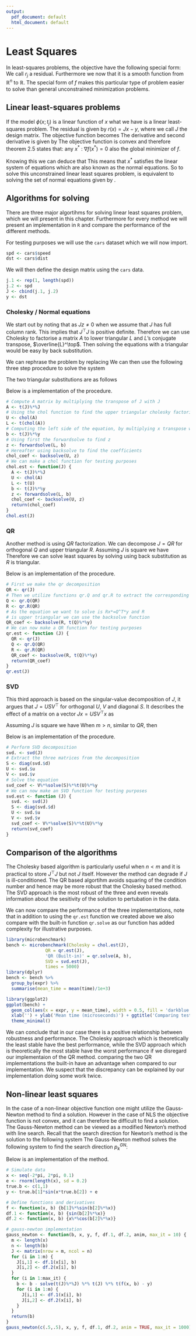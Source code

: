```yaml
---
output:
  pdf_document: default
  html_document: default
---
```

# Least Squares
In least-squares problems, the objective have the following special form:
\begin{align}
  f(x) = \frac{1}{2}\sum_{j = 1}^m r^2_j(x).
\end{align}
We call $r_j$ a residual.
Furthermore we now that it is a smooth function from $\mathbb{R}^n$ to $\mathbb{R}$.
The special form of $f$ makes this particular type of problem easier to solve than general unconstrained minimization problems.

## Linear least-squares problems
If the model $\phi(x;t_j)$ is a linear function of $x$ what we have is a linear least-squares problem.
The residual is given by $r(x) = Jx - y$, where we call $J$ the design matrix.
The objective function becomes
\begin{align}\label{eq:objective_function}
  f(x) = \frac{1}{2}\|Jx - y\|^2.
\end{align}
The derivative and second derivative is given by
\begin{align}
  \nabla f(x) &= J^\top\left(Jx - y\right) \\
  \nabla^2 f(x) &= J^\top J.
\end{align}
The objective function \eqref{eq:objective_function} is convex and therefore theorem 2.5 states that: any $x^* \ : \ \nabla f(x^*) = 0$ also the global minimizer of $f$.

Knowing this we can deduce that
\begin{align}
  \nabla f(x) &= J^\top\left(Jx - y\right) \ \text{and} \ \nabla f(x^*) = 0 \\
  0 &= f(x^*) = J^\top\left(Jx^* - y\right) = J^\top Jx^* - J^\top y.
\end{align}
This means that $x^*$ satisfies the linear system of equations
\begin{align}\label{eq:normal_equations}
  J^\top Jx^* = J^\top y,
\end{align}
which are also known as the normal equations.
So to solve this unconstrained linear least squares problem, is equivalent to solving the set of normal equations given by \eqref{eq:normal_equations}.

## Algorithms for solving
There are three major algortihms for solving linear least squares problem, which we will present in this chapter.
Furthermore for every method we will present an implementation in `R` and compare the performance of the different methods.

For testing purposes we will use the `cars` dataset which we will now import.

```r
spd <- cars$speed
dst <- cars$dist
```

We will then define the design matrix using the `cars` data.

```r
j.1 <- rep(1, length(spd))
j.2 <- spd
J <- cbind(j.1, j.2)
y <- dst
```

### Cholesky / Normal equations
We start out by noting that
\begin{align}
  z^\top J^\top J z = \left(Jz\right)^\top Jz = \|Jz\|^2 > 0
\end{align}
as $Jz \neq 0$ when we assume that $J$ has full column rank.
This implies that $J^\top J$ is positive definite.
Therefore we can use Cholesky to factorise a matrix $A$ to lower triangular $L$ and $L$'s conjugate transpose, $\overline{L}^\top$.
Then solving the equations with a triangular would be easy by back substitution.

We can rephrase the problem by replacing
\begin{align}
  &J^\top Jx^* - J^\top y \ \text{with} \ Ax = b \\
  &\text{where} \ A = J ^\top J \ \text{and} \ b = J^\top y.
\end{align}
We can then use the following three step procedure to solve the system
\begin{itemize}
  \item compute the coefficient matrix $A = J^\top J$;
  \item compute the cholesky factorization of the symmetric matrix $J^\top J$;
  \item perform two triangular substitutions with the Cholesky factors to recover the solution $x^*$.
\end{itemize}
The two triangular substitutions are as follows
\begin{align}
  &\text{solve for $z$:} \ Lz = b \\
  &\text{solve for $x$:} \ L^\top x = z.
\end{align}

Below is a implementation of the procedure.

```r
# Compute A matrix by multiplying the transpose of J with J 
A <- t(J)%*%J
# Using the chol function to find the upper triangular cholesky factorization
U <- chol(A)
L <- t(chol(A))
# Computing the left side of the equation, by multiplying x transpose with y
b <- t(J)%*%y
# Using first the forwardsolve to find z
z <- forwardsolve(L, b)
# Hereafter using backsolve to find the coefficients
chol_coef <- backsolve(U, z)
# We can make a chol function for testing purposes
chol.est <- function(J) {
  A <- t(J)%*%J
  U <- chol(A)
  L <- t(U)
  b <- t(J)%*%y
  z <- forwardsolve(L, b)
  chol_coef <- backsolve(U, z)
  return(chol_coef)
}
chol.est(J)
```

### QR
Another method is using $QR$ factorization.
We can decompose $J = QR$ for orthogonal $Q$ and upper triangular $R$.
Assuming $J$ is square we have
\begin{align*}
  x^* &= \left(J^\top J\right)^{-1}J^\top y = \left(\left(QR\right)^\top\left(QR\right)\right)^{-1}\left(QR\right)^\top y\\
  &= \left(R^\top Q^\top Q R\right)^{-1}R^\top Q^\top y \\
  &= \left(R^\top R\right)^{-1} R^\top Q^\top y \\
  &= R^{-1}(R^\top)^{-1}R^\top Q^\top y \\
  &= R^{-1}Q^\top y.
\end{align*}
Therefore we can solve least squares by solving
\begin{align}
  Rx^* = Q^\top y
\end{align}
using back substitution as $R$ is triangular.

Below is an implementation of the procedure.

```r
# First we make the qr decomposition
QR <- qr(J)
# Then we utilize functions qr.Q and qr.R to extract the corresponding matrices
Q <- qr.Q(QR)
R <- qr.R(QR)
# As the equation we want to solve is Rx*=Q^T*y and R 
# is upper triangular we can use the backsolve function
QR_coef <- backsolve(R, t(Q)%*%y)
# We can now make a QR function for testing purposes
qr.est <- function (J) {
  QR <- qr(J)
  Q <- qr.Q(QR)
  R <- qr.R(QR)
  QR_coef <- backsolve(R, t(Q)%*%y)
  return(QR_coef)
}
qr.est(J)
```

### SVD
This third approach is based on the singular-value decomposition of $J$, it argues that $J = USV^\top$ for orthogonal $U$, $V$ and diagonal $S$.
It describes the effect of a matrix on a vector $Jx = USV^\top x$ as
\begin{itemize}
  \item a rotation/reflection in the input space ($V^\top$)
  \item a scaling that takes a vector in the input space to the output space $S$
  \item another rotation/reflection in the output space ($U$)
\end{itemize}
Assuming $J$ is square we have
\begin{align*}
  x^* &= \left(J^\top J\right)^{-1} J^\top y \\
  &= \left((USV^\top)^\top (USV^\top)\right)^{-1} (USV^\top)^\top y \\
  &= \left((VSU^\top) (USV^\top)\right)^{-1} (VSU^\top)y \\
  &= \left(VS^2V^\top\right)^{-1}(VSU^\top)y \\
  &= (V^\top)^{-1}S^{-2}V^{-1} (VSU^\top)y = (V^\top)^{-1} S^{-1}U^\top y \\
  &= VS^{-1}U^\top y.
\end{align*}
When $m > n$, similar to $QR$, then
\begin{align}
  x^* = VS^{-1}U^\top y
\end{align}

Below is an implementation of the procedure.

```r
# Perform SVD decomposition
svd. <- svd(J)
# Extract the three matrices from the decomposition
S <- diag(svd.$d)
U <- svd.$u
V <- svd.$v
# Solve the equation
svd_coef <- V%*%solve(S)%*%t(U)%*%y
# We can now make an SVD function for testing purposes
svd.est <- function (J) {
  svd. <- svd(J)
  S <- diag(svd.$d)
  U <- svd.$u
  V <- svd.$v
  svd_coef <- V%*%solve(S)%*%t(U)%*%y
  return(svd_coef)
}
```

## Comparison of the algorithms
The Cholesky based algorithm is particularly useful when $n < m$ and it is practical to store $J^\top J$ but not $J$ itself.
However the method can degrade if $J$ is ill-conditioned.
The QR based algortihm avoids squaring of the condition number and hence may be more robust that the Cholesky based method.
The SVD approach is the most robust of the three and even reveals information about the sesitivity of the solution to pertubation in the data.

We can now compare the performance of the three implementations, note that in addition to using the `qr.est` function we created above we also compare with the built-in function `qr.solve` as our function has added complexity for illustrative purposes.


```r
library(microbenchmark)
bench <- microbenchmark(Cholesky = chol.est(J), 
               QR = qr.est(J),
               'QR (Built-in)' = qr.solve(A, b),
               SVD = svd.est(J), 
               times = 5000)
library(dplyr)
bench <- bench %>%
  group_by(expr) %>%
  summarise(mean_time = mean(time)/1e+3)
```

```r
library(ggplot2)
ggplot(bench) + 
  geom_col(aes(x = expr, y = mean_time), width = 0.5, fill = 'darkblue') +
  xlab('') + ylab('Mean time (microseconds)') + ggtitle('Comparing test results (5.000 runs)') +
  theme_minimal()
```

We can conclude that in our case there is a positive relationship between robustness and performance.
The Cholesky approach which is theoretically the least stable have the best performance, while the SVD approach which is theoretically the most stable have the worst performance if we disregard our implementaion of the QR method.
comparing the two QR implementations the built-in have an advantage when compared to our implementation.
We suspect that the discrepancy can be explained by our implementation doing some work twice.

## Non-linear least squares
In the case of a non-linear objective function one might utilize the Gauss-Newton method to find a solution.
However in the case of NLS the objective function is not convex, and it can therefore be difficult to find a solution.
The Gauss-Newton method can be viewed as a modified Newton's method with line search.
Recall that the search direction for Newton's method is the solution to the following system
\begin{align}
  \nabla^2f_kp^{N}_k = - \nabla f_k.
\end{align}
The Gauss-Newton method solves the following system to find the search direction $p_k^{GN}$:
\begin{align*}
  J_k^\top J_k p_k^{GN} = -J_k^\top r_k.
\end{align*}

Below is an implementation of the method.

```r
# Simulate data
x <- seq(-2*pi, 2*pi, 0.1)
e <- rnorm(length(x), sd = 0.2)
true.b <- c(1,1)
y <- true.b[1]*sin(x*true.b[2]) + e

# Define functions and derivatives
f <- function(x, b) {b[1]%*%sin(b[2]%*%x)}
df.1 <- function(x, b) {sin(b[2]%*%x)}
df.2 <- function(x, b) {x%*%cos(b[2]%*%x)}

# gauss-newton implementation
gauss_newton <- function(b, x, y, f, df.1, df.2, anim, max_it = 10) {
  m <- length(x)
  n <- length(b)
  J <- matrix(nrow = m, ncol = n)
  for (i in 1:m) {
    J[i,1] <- df.1(x[i], b)
    J[i,2] <- df.2(x[i], b)
  }
  for (i in 1:max_it) {
    b <- b - solve(t(J)%*%J) %*% t(J) %*% t(f(x, b) - y)
    for (i in 1:m) {
      J[i,1] <- df.1(x[i], b)
      J[i,2] <- df.2(x[i], b)
    }
  }
  return(b)
}
gauss_newton(c(.5,.5), x, y, f, df.1, df.2, anim = TRUE, max_it = 1000)
```


\newpage